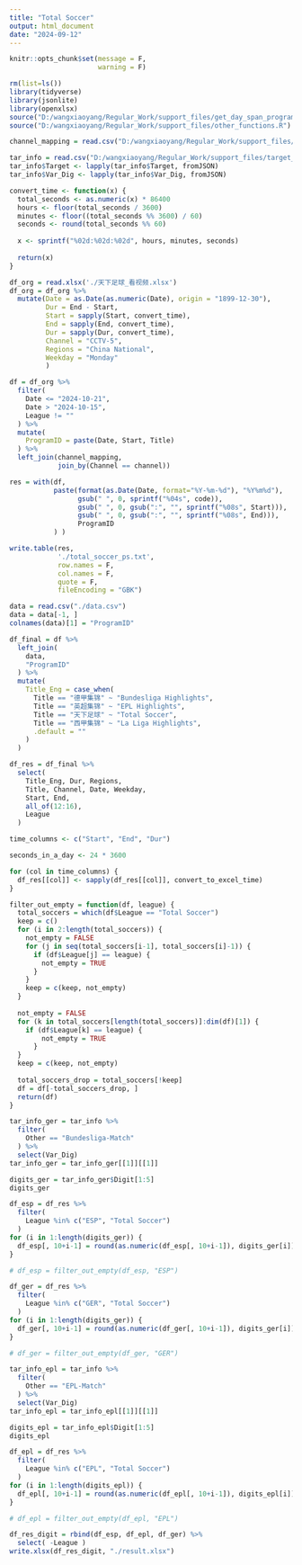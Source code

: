 ```yaml
---
title: "Total Soccer"
output: html_document
date: "2024-09-12"
---
```


```r
knitr::opts_chunk$set(message = F,
                      warning = F)
```

```r
rm(list=ls())
library(tidyverse)
library(jsonlite)
library(openxlsx)
source("D:/wangxiaoyang/Regular_Work/support_files/get_day_span_program_sheet.R")
source("D:/wangxiaoyang/Regular_Work/support_files/other_functions.R")

channel_mapping = read.csv("D:/wangxiaoyang/Regular_Work/support_files/channel_mapping.csv")

tar_info = read.csv("D:/wangxiaoyang/Regular_Work/support_files/target_digits.csv")
tar_info$Target <- lapply(tar_info$Target, fromJSON)
tar_info$Var_Dig <- lapply(tar_info$Var_Dig, fromJSON)
```

```r
convert_time <- function(x) {
  total_seconds <- as.numeric(x) * 86400
  hours <- floor(total_seconds / 3600)
  minutes <- floor((total_seconds %% 3600) / 60)
  seconds <- round(total_seconds %% 60)
  
  x <- sprintf("%02d:%02d:%02d", hours, minutes, seconds)
  
  return(x)
}
```


```r
df_org = read.xlsx('./天下足球_看视频.xlsx')
df_org = df_org %>%
  mutate(Date = as.Date(as.numeric(Date), origin = "1899-12-30"),
         Dur = End - Start,
         Start = sapply(Start, convert_time),
         End = sapply(End, convert_time),
         Dur = sapply(Dur, convert_time),
         Channel = "CCTV-5",
         Regions = "China National",
         Weekday = "Monday"
         )

df = df_org %>% 
  filter(
    Date <= "2024-10-21",
    Date > "2024-10-15",
    League != ""
  ) %>% 
  mutate(
    ProgramID = paste(Date, Start, Title)
  ) %>%
  left_join(channel_mapping, 
            join_by(Channel == channel))

res = with(df,
           paste(format(as.Date(Date, format="%Y-%m-%d"), "%Y%m%d"),
                 gsub(" ", 0, sprintf("%04s", code)),
                 gsub(" ", 0, gsub(":", "", sprintf("%08s", Start))),
                 gsub(" ", 0, gsub(":", "", sprintf("%08s", End))),
                 ProgramID
           ) )

write.table(res,
            './total_soccer_ps.txt',
            row.names = F,
            col.names = F,
            quote = F,
            fileEncoding = "GBK")
```

```r
data = read.csv("./data.csv")
data = data[-1, ]
colnames(data)[1] = "ProgramID"

df_final = df %>% 
  left_join(
    data,
    "ProgramID"
  ) %>% 
  mutate(
    Title_Eng = case_when(
      Title == "德甲集锦" ~ "Bundesliga Highlights",
      Title == "英超集锦" ~ "EPL Highlights",
      Title == "天下足球" ~ "Total Soccer",
      Title == "西甲集锦" ~ "La Liga Highlights",
      .default = ""
    )
  )
```

```r
df_res = df_final %>% 
  select(
    Title_Eng, Dur, Regions,
    Title, Channel, Date, Weekday,
    Start, End,
    all_of(12:16),
    League
  )

time_columns <- c("Start", "End", "Dur")

seconds_in_a_day <- 24 * 3600

for (col in time_columns) {
  df_res[[col]] <- sapply(df_res[[col]], convert_to_excel_time)
}
```

```r
filter_out_empty = function(df, league) {
  total_soccers = which(df$League == "Total Soccer")
  keep = c()
  for (i in 2:length(total_soccers)) {
    not_empty = FALSE
    for (j in seq(total_soccers[i-1], total_soccers[i]-1)) {
      if (df$League[j] == league) {
        not_empty = TRUE
      }
    }
    keep = c(keep, not_empty)
  }
  
  not_empty = FALSE
  for (k in total_soccers[length(total_soccers)]:dim(df)[1]) {
    if (df$League[k] == league) {
        not_empty = TRUE
      }
  }
  keep = c(keep, not_empty)
  
  total_soccers_drop = total_soccers[!keep]
  df = df[-total_soccers_drop, ]
  return(df)
}
```


```r
tar_info_ger = tar_info %>% 
  filter(
    Other == "Bundesliga-Match"
  ) %>% 
  select(Var_Dig)
tar_info_ger = tar_info_ger[[1]][[1]]

digits_ger = tar_info_ger$Digit[1:5]
digits_ger
```

```r
df_esp = df_res %>% 
  filter(
    League %in% c("ESP", "Total Soccer")
  )
for (i in 1:length(digits_ger)) {
  df_esp[, 10+i-1] = round(as.numeric(df_esp[, 10+i-1]), digits_ger[i])
}

# df_esp = filter_out_empty(df_esp, "ESP")
```

```r
df_ger = df_res %>% 
  filter(
    League %in% c("GER", "Total Soccer")
  )
for (i in 1:length(digits_ger)) {
  df_ger[, 10+i-1] = round(as.numeric(df_ger[, 10+i-1]), digits_ger[i])
}

# df_ger = filter_out_empty(df_ger, "GER")
```

```r
tar_info_epl = tar_info %>% 
  filter(
    Other == "EPL-Match"
  ) %>% 
  select(Var_Dig)
tar_info_epl = tar_info_epl[[1]][[1]]

digits_epl = tar_info_epl$Digit[1:5]
digits_epl
```

```r
df_epl = df_res %>% 
  filter(
    League %in% c("EPL", "Total Soccer")
  )
for (i in 1:length(digits_epl)) {
  df_epl[, 10+i-1] = round(as.numeric(df_epl[, 10+i-1]), digits_epl[i])
}

# df_epl = filter_out_empty(df_epl, "EPL")
```

```r
df_res_digit = rbind(df_esp, df_epl, df_ger) %>% 
  select( -League )
write.xlsx(df_res_digit, "./result.xlsx")
```
